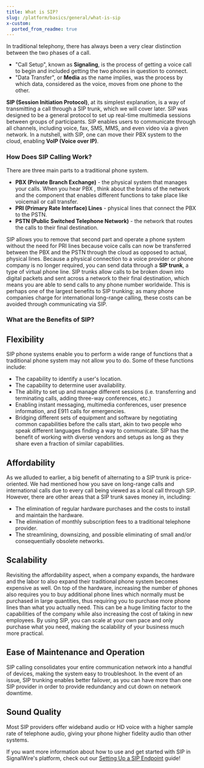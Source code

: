```yaml
---
title: What is SIP?
slug: /platform/basics/general/what-is-sip
x-custom:
  ported_from_readme: true
---
```



In traditional telephony, there has always been a very clear distinction between the two phases of a call. 

- "Call Setup", known as **Signaling**, is the process of getting a voice call to begin and included getting the two phones in question to connect.
- "Data Transfer", or **Media** as the name implies, was the process by which data, considered as the voice, moves from one phone to the other. 

**SIP (Session Initiation Protocol)**, at its simplest explanation, 
is a way of transmitting a call through a SIP trunk, which we will cover later. 
SIP was designed to be a general protocol to set up real-time multimedia sessions between groups of participants. 
SIP enables users to communicate through all channels, including voice, fax, SMS, MMS, and even video via a given network. 
In a nutshell, with SIP, one can move their PBX system to the cloud, enabling **VoIP (Voice over IP)**.

### How Does SIP Calling Work?

There are three main parts to a traditional phone system. 

- **PBX (Private Branch Exchange)** - the physical system that manages your calls. When you hear PBX , think about the brains of the network and the component that enables different functions to take place like voicemail or call transfer.
- **PRI (Primary Rate Interface) Lines** - physical lines that connect the PBX to the PSTN.
- **PSTN (Public Switched Telephone Network)** - the network that routes the calls to their final destination. 

SIP allows you to remove that second part and operate a phone system without the need for PRI lines because voice calls can now be transferred between the PBX and the PSTN through the cloud as opposed to actual, physical lines. Because a physical connection to a voice provider or phone company is no longer required, you can send data through a **SIP trunk**, a type of virtual phone line. SIP trunks allow calls to be broken down into digital packets and sent across a network to their final destination, which means you are able to send calls to any phone number worldwide. This is perhaps one of the largest benefits to SIP trunking; as many phone companies charge for international long-range calling, these costs can be avoided through communicating via SIP.

### What are the Benefits of SIP?

Flexibility
-----------

SIP phone systems enable you to perform a wide range of functions that a traditional phone system may not allow you to do. Some of these functions include:

- The capability to identify a user's location.
- The capability to determine user availability.
- The ability to set up and manage different sessions (i.e. transferring and terminating calls, adding three-way conferences, etc.)
- Enabling instant messaging, multimedia conferences, user presence information, and E911 calls for emergencies.
- Bridging different sets of equipment and software by negotiating common capabilities before the calls start, akin to two people who speak different languages finding a way to communicate. SIP has the benefit of working with diverse vendors and setups as long as they share even a fraction of similar capabilities.

Affordability
-------------

As we alluded to earlier, a big benefit of alternating to a SIP trunk is price-oriented. We had mentioned how you save on long-range calls and international calls due to every call being viewed as a local call through SIP. However, there are other areas that a SIP trunk saves money in, including:

- The elimination of regular hardware purchases and the costs to install and maintain the hardware.
- The elimination of monthly subscription fees to a traditional telephone provider.
- The streamlining, downsizing, and possible eliminating of small and/or consequentially obsolete networks. 

Scalability
-----------

Revisiting the affordability aspect, when a company expands, the hardware and the labor to also expand their traditional phone system becomes expensive as well. On top of the hardware, increasing the number of phones also requires you to buy additional phone lines which normally must be purchased in large quantities, thus requiring you to purchase more phone lines than what you actually need. This can be a huge limiting factor to the capabilities of the company while also increasing the cost of taking in new employees. By using SIP, you can scale at your own pace and only purchase what you need, making the scalability of your business much more practical.

Ease of Maintenance and Operation
---------------------------------

SIP calling consolidates your entire communication network into a handful of devices, making the system easy to troubleshoot. In the event of an issue, SIP trunking enables better failover, as you can have more than one SIP provider in order to provide redundancy and cut down on network downtime.

Sound Quality
-------------

Most SIP providers offer wideband audio or HD voice with a higher sample rate of telephone audio, giving your phone higher fidelity audio than other systems.

If you want more information about how to use and get started with SIP in SignalWire's platform, check out our [Setting Up a SIP Endpoint](/voice/getting-started/sip/set-up-a-signalwire-phone-number-with-a-sip-endpoint) guide!
